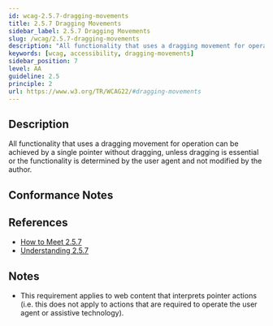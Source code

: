 ```yaml
---
id: wcag-2.5.7-dragging-movements
title: 2.5.7 Dragging Movements
sidebar_label: 2.5.7 Dragging Movements
slug: /wcag/2.5.7-dragging-movements
description: "All functionality that uses a dragging movement for operation can be achieved by a single pointer without dragging, unless dragging is essential or the functionality is determined by the user agent and not modified by the author."
keywords: [wcag, accessibility, dragging-movements]
sidebar_position: 7
level: AA
guideline: 2.5
principle: 2
url: https://www.w3.org/TR/WCAG22/#dragging-movements
---
```

## Description

All functionality that uses a dragging movement for operation can be achieved by a single pointer without dragging, unless dragging is essential or the functionality is determined by the user agent and not modified by the author.

## Conformance Notes

<Project name="ads">
  <Support></Support>
</Project>
<Project name="scix">
  <Support></Support>
</Project>

## References

- [How to Meet 2.5.7](https://www.w3.org/WAI/WCAG22/quickref/#dragging-movements)
- [Understanding 2.5.7](https://www.w3.org/WAI/WCAG22/Understanding/dragging-movements.html)

## Notes

- This requirement applies to web content that interprets pointer actions (i.e. this does not apply to actions that are required to operate the user agent or assistive technology).
